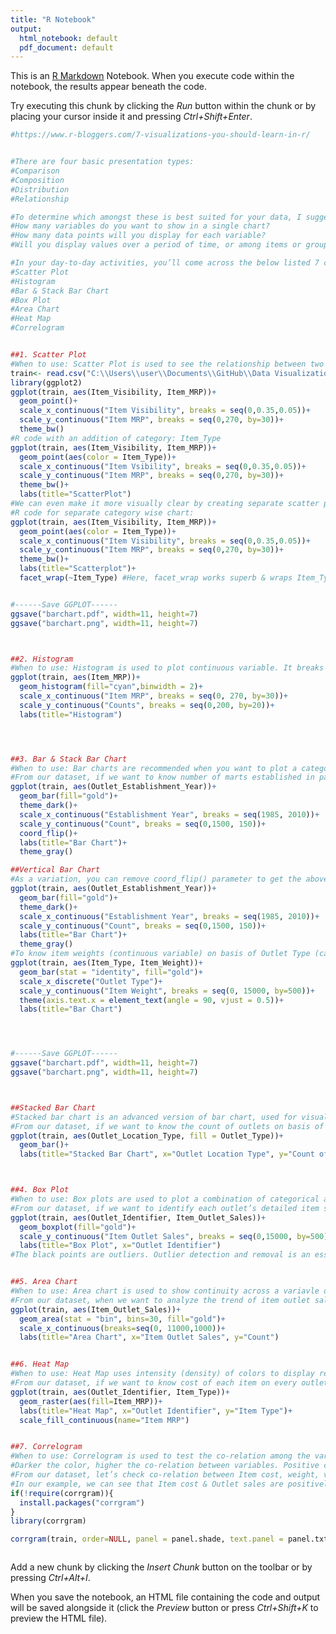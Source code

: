 ```yaml
---
title: "R Notebook"
output:
  html_notebook: default
  pdf_document: default
---
```


This is an [R Markdown](http://rmarkdown.rstudio.com) Notebook. When you execute code within the notebook, the results appear beneath the code. 

Try executing this chunk by clicking the *Run* button within the chunk or by placing your cursor inside it and pressing *Ctrl+Shift+Enter*. 

```r
#https://www.r-bloggers.com/7-visualizations-you-should-learn-in-r/


#There are four basic presentation types:
#Comparison
#Composition
#Distribution
#Relationship

#To determine which amongst these is best suited for your data, I suggest you should answer a few questions like,
#How many variables do you want to show in a single chart?
#How many data points will you display for each variable?
#Will you display values over a period of time, or among items or groups?

#In your day-to-day activities, you’ll come across the below listed 7 charts most of the time.
#Scatter Plot
#Histogram
#Bar & Stack Bar Chart
#Box Plot
#Area Chart
#Heat Map
#Correlogram


##1. Scatter Plot
#When to use: Scatter Plot is used to see the relationship between two continuous variables
train<- read.csv("C:\\Users\\user\\Documents\\GitHub\\Data Visualizations R\\Big Mart Dataset.csv")
library(ggplot2)
ggplot(train, aes(Item_Visibility, Item_MRP))+
  geom_point()+
  scale_x_continuous("Item Visibility", breaks = seq(0,0.35,0.05))+
  scale_y_continuous("Item MRP", breaks = seq(0,270, by=30))+
  theme_bw()
#R code with an addition of category: Item_Type
ggplot(train, aes(Item_Visibility, Item_MRP))+
  geom_point(aes(color = Item_Type))+
  scale_x_continuous("Item Vsibility", breaks = seq(0,0.35,0.05))+
  scale_y_continuous("Item MRP", breaks = seq(0,270, by=30))+
  theme_bw()+
  labs(title="ScatterPlot")
#We can even make it more visually clear by creating separate scatter plots for each separate Item_Type as shown below.
#R code for separate category wise chart:
ggplot(train, aes(Item_Visibility, Item_MRP))+
  geom_point(aes(color = Item_Type))+
  scale_x_continuous("Item Visibility", breaks = seq(0,0.35,0.05))+
  scale_y_continuous("Item MRP", breaks = seq(0,270, by=30))+
  theme_bw()+
  labs(title="Scatterplot")+
  facet_wrap(~Item_Type) #Here, facet_wrap works superb & wraps Item_Type in rectangular layout.


#------Save GGPLOT------
ggsave("barchart.pdf", width=11, height=7)
ggsave("barchart.png", width=11, height=7)



##2. Histogram
#When to use: Histogram is used to plot continuous variable. It breaks the data into bins and shows frequency distribution of these bins. We can always change the bin size and see the effect it has on visualization.
ggplot(train, aes(Item_MRP))+
  geom_histogram(fill="cyan",binwidth = 2)+
  scale_x_continuous("Item MRP", breaks = seq(0, 270, by=30))+
  scale_y_continuous("Counts", breaks = seq(0,200, by=20))+
  labs(title="Histogram")




##3. Bar & Stack Bar Chart
#When to use: Bar charts are recommended when you want to plot a categorical variable or a combination of continuous and categorical variable.
#From our dataset, if we want to know number of marts established in particular year, then bar chart would be most suitable option, use variable Establishment Year as shown below.
ggplot(train, aes(Outlet_Establishment_Year))+
  geom_bar(fill="gold")+
  theme_dark()+
  scale_x_continuous("Establishment Year", breaks = seq(1985, 2010))+
  scale_y_continuous("Count", breaks = seq(0,1500, 150))+
  coord_flip()+
  labs(title="Bar Chart")+
  theme_gray()

##Vertical Bar Chart
#As a variation, you can remove coord_flip() parameter to get the above bar chart vertically.
ggplot(train, aes(Outlet_Establishment_Year))+
  geom_bar(fill="gold")+
  theme_dark()+
  scale_x_continuous("Establishment Year", breaks = seq(1985, 2010))+
  scale_y_continuous("Count", breaks = seq(0,1500, 150))+
  labs(title="Bar Chart")+
  theme_gray()
#To know item weights (continuous variable) on basis of Outlet Type (categorical variable) on single bar chart, use following code:
ggplot(train, aes(Item_Type, Item_Weight))+
  geom_bar(stat = "identity", fill="gold")+
  scale_x_discrete("Outlet Type")+
  scale_y_continuous("Item Weight", breaks = seq(0, 15000, by=500))+
  theme(axis.text.x = element_text(angle = 90, vjust = 0.5))+
  labs(title="Bar Chart")




#------Save GGPLOT------
ggsave("barchart.pdf", width=11, height=7)
ggsave("barchart.png", width=11, height=7)



##Stacked Bar Chart
#Stacked bar chart is an advanced version of bar chart, used for visualizing a combination of caregorical variables.
#From our dataset, if we want to know the count of outlets on basis of categorical variables like its type (Outlet Type) and location (Outlet Location Type) both, stack chart will visualize the scenario in most useful manner.
ggplot(train, aes(Outlet_Location_Type, fill = Outlet_Type))+
  geom_bar()+
  labs(title="Stacked Bar Chart", x="Outlet Location Type", y="Count of Outlets")



##4. Box Plot
#When to use: Box plots are used to plot a combination of categorical and continuous variables. This plot is useful for visualizing the spread of the data and detect outliers. It shows five statistically significant numbers - the minimum, the 25th percentile, the median, the 75th percentile and the maximum.
#From our dataset, if we want to identify each outlet’s detailed item sales including minimum, maximum & median numbers, box plot can be helpful. In addition, it also gives values of outliers of item sales for each outlet as shown in below chart.
ggplot(train, aes(Outlet_Identifier, Item_Outlet_Sales))+
  geom_boxplot(fill="gold")+
  scale_y_continuous("Item Outlet Sales", breaks = seq(0,15000, by=500))+
  labs(title="Box Plot", x="Outlet Identifier")
#The black points are outliers. Outlier detection and removal is an essential step of successful data exploration.


##5. Area Chart
#When to use: Area chart is used to show continuity across a variavle or dataset. It is very much same as line chart and is commonly used for time series plots. Alternatively, it is also used to plot continuous variables and analyze the underlying needs.
#From our dataset, when we want to analyze the trend of item outlet sales, area chart can be plotted as shown below. It shows count of outlets on basis of sales.
ggplot(train, aes(Item_Outlet_Sales))+
  geom_area(stat = "bin", bins=30, fill="gold")+
  scale_x_continuous(breaks=seq(0, 11000,1000))+
  labs(title="Area Chart", x="Item Outlet Sales", y="Count")


##6. Heat Map
#When to use: Heat Map uses intensity (density) of colors to display relationship between two or three or many variables in a two dimensional image. It allows you to explore two dimensions as the axis and the third dimension by intensity of color.
#From our dataset, if we want to know cost of each item on every outlet, we can plot heatmap as shown below using three variables Item MRP, Outlet Identifier & Item Type from our mart dataset.
ggplot(train, aes(Outlet_Identifier, Item_Type))+
  geom_raster(aes(fill=Item_MRP))+
  labs(title="Heat Map", x="Outlet Identifier", y="Item Type")+
  scale_fill_continuous(name="Item MRP")


##7. Correlogram
#When to use: Correlogram is used to test the co-relation among the variable available in the data set. The cells of the matrix can be shaded or colored to show the co-relation value.
#Darker the color, higher the co-relation between variables. Positive co-relations are displayed in blue and negative correlations in red color. Color intensity is proportional to the co-relation value.
#From our dataset, let’s check co-relation between Item cost, weight, visibility along with Outlet establishment year and Outlet sales from below plot.
#In our example, we can see that Item cost & Outlet sales are positively correlated while Item weight & its visibility are negatively correlated.
if(!require(corrgram)){
  install.packages("corrgram")
}
library(corrgram)

corrgram(train, order=NULL, panel = panel.shade, text.panel = panel.txt, main="Correlogram")



```

Add a new chunk by clicking the *Insert Chunk* button on the toolbar or by pressing *Ctrl+Alt+I*.

When you save the notebook, an HTML file containing the code and output will be saved alongside it (click the *Preview* button or press *Ctrl+Shift+K* to preview the HTML file).
